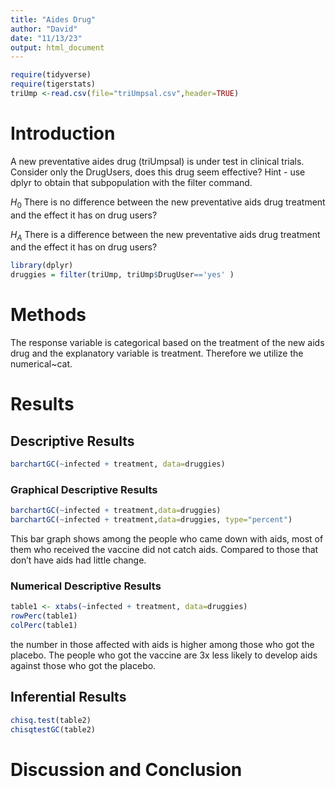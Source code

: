 ```yaml
---
title: "Aides Drug"
author: "David"
date: "11/13/23"
output: html_document
---
```


```r
require(tidyverse)
require(tigerstats)
triUmp <-read.csv(file="triUmpsal.csv",header=TRUE)
```

# Introduction

<!--In this section you explain what you are trying to show.  Where did the data come from?  What is the research or other question you are trying to answer?.  If you skimp in this section expect to be marked down in your grade. Paint a picture of the project a couple of paragraphs is expected!-->

A new  preventative aides drug (triUmpsal) is under test in clinical trials. Consider only the DrugUsers, does this drug seem effective?  Hint - use dplyr to obtain that subpopulation with the filter command.

$H_0$ There is no difference between the new preventative aids drug treatment and the effect it has on drug users?

$H_A$ There is a difference between the new preventative aids drug treatment and the effect it has on drug users?



```r
library(dplyr)
druggies = filter(triUmp, triUmp$DrugUser=='yes' )
```


# Methods

<!--Decide on your methods:  use "variable analysis" or other appropriate descriptors.  Make sure to choose at least one graphical method and at least one numerical method. Discuss what data manipulations may be needed for example subsetting or other binning procedures and what sort of graphical displays and inferential tools will be used!-->

The response variable is categorical based on the treatment of the new aids drug and the explanatory variable is treatment. Therefore we utilize the numerical~cat.

# Results

<!--Divide this section into two sub-sections:  One for your descriptive  results and one for your inferential results.!-->

## Descriptive Results

```r
barchartGC(~infected + treatment, data=druggies)
```


### Graphical Descriptive Results

<!--Graphical results here.  Make sure to show your code.  Provide appropriate labels for axes, giving units if possible, and provide a good title for the graph, too.  Use the graphical results to describe the patterns if any that exist in the data as focused toward the research question. Bottom line is to explain the features of the graph that are relevant to conforming or departing to what is expected by your null hypothesis !-->


```r
barchartGC(~infected + treatment,data=druggies)
barchartGC(~infected + treatment,data=druggies, type="percent")

```
This bar graph shows among the people who came down with aids, most of them who received the vaccine did not catch aids.  Compared to those that don't have aids had little change.

### Numerical Descriptive Results

```r
table1 <- xtabs(~infected + treatment, data=druggies)
rowPerc(table1)
colPerc(table1)
```

<!--Numerical results go here. Use the numerical results to describe the patterns if any that exist in the data as focused toward the research question!-->

the number in those affected with aids is higher among those who got the placebo. The people who got the vaccine are 3x less likely to develop aids against those who got the placebo.

## Inferential Results

<!--State hypothesis clearly.  Make sure your discussion of the inferential test covers all the aspects that the test output produces, such as test statistic, p-value etc.  Make a decision about the null hypothesis, explain the assumptions on which the selected test/procedure was based, and why the chosen procedure satisfys the assumptions and is appropriate to answer the research question!-->

```r
chisq.test(table2)
chisqtestGC(table2)
```

# Discussion and Conclusion

<!--Discussion and conclusion here.  If you found a relationship be sure to consider whether the relationship occurs because one of the variavbles causes the other, or whether they perhasps are related for some other reason.  Watch the chapter 6 videos from the GeorgeTown videos collection.!-->
